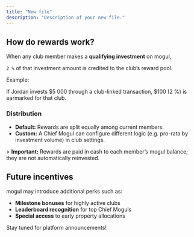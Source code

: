 ```yaml
---
title: "New file"
description: "Description of your new file."
---
```


## How do rewards work?

When any club member makes a **qualifying investment** on mogul,

`2 %` of that investment amount is credited to the club’s reward pool.

Example:

If Jordan invests \$5 000 through a club-linked transaction, \$100 (2 %) is earmarked for that club.

### Distribution

- **Default:** Rewards are split equally among current members.
- **Custom:** A Chief Mogul can configure different logic (e.g. pro-rata by investment volume) in club settings.

\> **Important:** Rewards are paid in cash to each member’s mogul balance; they are not automatically reinvested.

## Future incentives

mogul may introduce additional perks such as:

- **Milestone bonuses** for highly active clubs
- **Leaderboard recognition** for top Chief Moguls
- **Special access** to early property allocations

Stay tuned for platform announcements\!